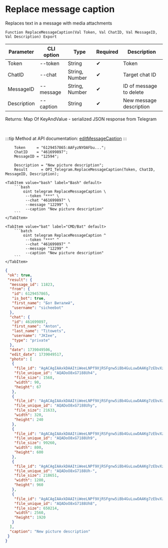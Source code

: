 ﻿---
sidebar_position: 15
---


# Replace message caption
 Replaces text in a message with media attachments



`Function ReplaceMessageCaption(Val Token, Val ChatID, Val MessageID, Val Description) Export`

  | Parameter | CLI option | Type | Required | Description |
  |-|-|-|-|-|
  | Token | --token | String | &#x2714; | Token |
  | ChatID | --chat | String, Number | &#x2714; | Target chat ID |
  | MessageID | --message | String, Number | &#x2714; | ID of message to delete |
  | Description | --caption | String | &#x2714; | New message description |

  
  Returns:  Map Of KeyAndValue - serialized JSON response from Telegram

<br/>

:::tip
Method at API documentation: [editMessageCaption](https://core.telegram.org/bots/api#editmessagecaption)
:::
<br/>



```bsl title="1C:Enterprise/OneScript code example"
    Token     = "6129457865:AAFyzNYOAFbu...";
    ChatID    = "461699897";
    MessageID = "12594";

    Description = "New picture description";
    Result      = OPI_Telegram.ReplaceMessageCaption(Token, ChatID, MessageID, Description);
```
 

 <Tabs>
  
    <TabItem value="bash" label="Bash" default>
        ```bash
            oint telegram ReplaceMessageCaption \
             --token "***" \
             --chat "461699897" \
             --message "12299" \
             --caption "New picture description"
        ```
    </TabItem>
  
    <TabItem value="bat" label="CMD/Bat" default>
        ```batch
            oint telegram ReplaceMessageCaption ^
             --token "***" ^
             --chat "461699897" ^
             --message "12299" ^
             --caption "New picture description"
        ```
    </TabItem>
</Tabs>


```json title="Result"
{
 "ok": true,
 "result": {
  "message_id": 11823,
  "from": {
   "id": 6129457865,
   "is_bot": true,
   "first_name": "Бот Виталий",
   "username": "sicheebot"
  },
  "chat": {
   "id": 461699897,
   "first_name": "Anton",
   "last_name": "Titowets",
   "username": "JKIee",
   "type": "private"
  },
  "date": 1739049506,
  "edit_date": 1739049517,
  "photo": [
   {
    "file_id": "AgACAgIAAxkDAAItiWeeLNPf9XjRSFgnw5iBb4GuLuwDAAKg7zEbvXzxSOXkQ0kQGEmtAQADAgADcwADNgQ",
    "file_unique_id": "AQADoO8xG7188Uh4",
    "file_size": 1568,
    "width": 90,
    "height": 67
   },
   {
    "file_id": "AgACAgIAAxkDAAItiWeeLNPf9XjRSFgnw5iBb4GuLuwDAAKg7zEbvXzxSOXkQ0kQGEmtAQADAgADbQADNgQ",
    "file_unique_id": "AQADoO8xG7188Uhy",
    "file_size": 21633,
    "width": 320,
    "height": 240
   },
   {
    "file_id": "AgACAgIAAxkDAAItiWeeLNPf9XjRSFgnw5iBb4GuLuwDAAKg7zEbvXzxSOXkQ0kQGEmtAQADAgADeAADNgQ",
    "file_unique_id": "AQADoO8xG7188Uh9",
    "file_size": 99260,
    "width": 800,
    "height": 600
   },
   {
    "file_id": "AgACAgIAAxkDAAItiWeeLNPf9XjRSFgnw5iBb4GuLuwDAAKg7zEbvXzxSOXkQ0kQGEmtAQADAgADeQADNgQ",
    "file_unique_id": "AQADoO8xG7188Uh-",
    "file_size": 218651,
    "width": 1280,
    "height": 960
   },
   {
    "file_id": "AgACAgIAAxkDAAItiWeeLNPf9XjRSFgnw5iBb4GuLuwDAAKg7zEbvXzxSOXkQ0kQGEmtAQADAgADdwADNgQ",
    "file_unique_id": "AQADoO8xG7188Uh8",
    "file_size": 650214,
    "width": 2560,
    "height": 1920
   }
  ],
  "caption": "New picture description"
 }
}
```
